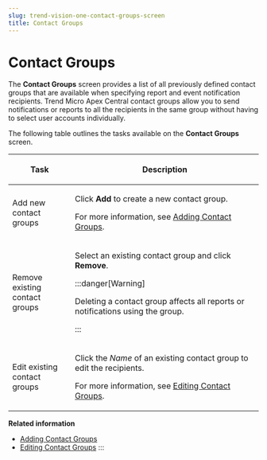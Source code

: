 ```yaml
---
slug: trend-vision-one-contact-groups-screen
title: Contact Groups
---
```

# Contact Groups

The **Contact Groups** screen provides a list of all previously defined contact groups that are available when specifying report and event notification recipients. Trend Micro Apex Central contact groups allow you to send notifications or reports to all the recipients in the same group without having to select user accounts individually.

The following table outlines the tasks available on the **Contact Groups** screen.

<table>
<colgroup>
<col style="width: 25%" />
<col style="width: 75%" />
</colgroup>
<thead>
<tr>
<th><p>Task</p></th>
<th><p>Description</p></th>
</tr>
</thead>
<tbody>
<tr>
<td><p>Add new contact groups</p></td>
<td><p>Click <strong>Add</strong> to create a new contact group.</p>
<p>For more information, see <a href="trend-vision-one-adding-contact-groups-notification">Adding Contact Groups</a>.</p></td>
</tr>
<tr>
<td><p>Remove existing contact groups</p></td>
<td><p>Select an existing contact group and click <strong>Remove</strong>.</p>


:::danger[Warning]

<p>Deleting a contact group affects all reports or notifications using the group.</p>


:::

</td>
</tr>
<tr>
<td><p>Edit existing contact groups</p></td>
<td><p>Click the <em>Name</em> of an existing contact group to edit the recipients.</p>
<p>For more information, see <a href="trend-vision-one-editing-contact-groups-apex">Editing Contact Groups</a>.</p></td>
</tr>
</tbody>
</table>

**Related information**

- [Adding Contact Groups](adding-contact-groups-notification.mdx)
- [Editing Contact Groups](editing-contact-groups-apex.mdx)
:::
